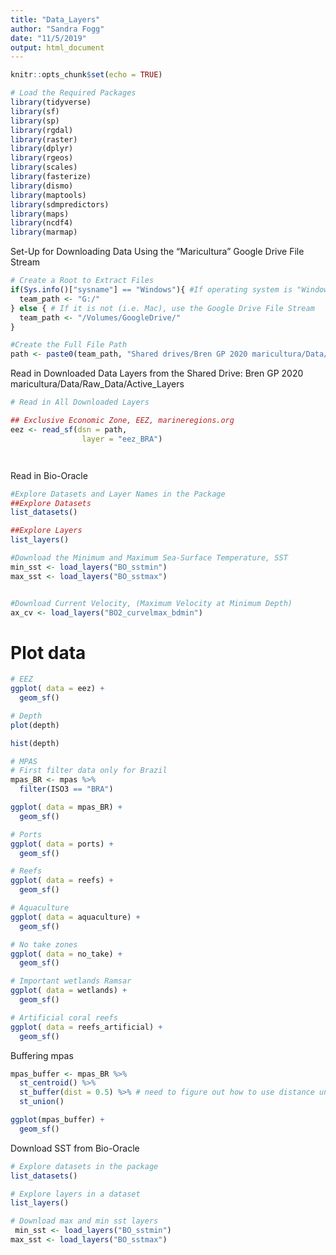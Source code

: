 ```yaml
---
title: "Data_Layers"
author: "Sandra Fogg"
date: "11/5/2019"
output: html_document
---
```


```r
knitr::opts_chunk$set(echo = TRUE)
```


```r
# Load the Required Packages
library(tidyverse)
library(sf)
library(sp)
library(rgdal)
library(raster)
library(dplyr)
library(rgeos)
library(scales)
library(fasterize)
library(dismo)
library(maptools)
library(sdmpredictors)
library(maps)
library(ncdf4)
library(marmap)
```


Set-Up for Downloading Data Using the "Maricultura" Google Drive File Stream
```r
# Create a Root to Extract Files 
if(Sys.info()["sysname"] == "Windows"){ #If operating system is "Windows" use G: Drive
  team_path <- "G:/"
} else { # If it is not (i.e. Mac), use the Google Drive File Stream
  team_path <- "/Volumes/GoogleDrive/"
}

#Create the Full File Path
path <- paste0(team_path, "Shared drives/Bren GP 2020 maricultura/Data/Raw_Data")

```


Read in Downloaded Data Layers from the Shared Drive: Bren GP 2020 maricultura/Data/Raw_Data/Active_Layers
```r
# Read in All Downloaded Layers

## Exclusive Economic Zone, EEZ, marineregions.org
eez <- read_sf(dsn = path,
                layer = "eez_BRA")




```


Read in Bio-Oracle
```r
#Explore Datasets and Layer Names in the Package 
##Explore Datasets
list_datasets() 

##Explore Layers
list_layers() 

#Download the Minimum and Maximum Sea-Surface Temperature, SST
min_sst <- load_layers("BO_sstmin")
max_sst <- load_layers("BO_sstmax")


#Download Current Velocity, (Maximum Velocity at Minimum Depth)
ax_cv <- load_layers("BO2_curvelmax_bdmin")


```





# Plot data 
```r
# EEZ
ggplot( data = eez) +
  geom_sf()
```

```r
# Depth
plot(depth)

hist(depth)
```



```r
# MPAS
# First filter data only for Brazil
mpas_BR <- mpas %>% 
  filter(ISO3 == "BRA")

ggplot( data = mpas_BR) +
  geom_sf()

```


```r
# Ports
ggplot( data = ports) +
  geom_sf()

```

```r
# Reefs
ggplot( data = reefs) +
  geom_sf()

```


```r
# Aquaculture
ggplot( data = aquaculture) +
  geom_sf()
```

```r
# No take zones
ggplot( data = no_take) +
  geom_sf()
```

```r
# Important wetlands Ramsar
ggplot( data = wetlands) +
  geom_sf()
```

```r
# Artificial coral reefs
ggplot( data = reefs_artificial) +
  geom_sf()
```


Buffering mpas
```r
mpas_buffer <- mpas_BR %>% 
  st_centroid() %>% 
  st_buffer(dist = 0.5) %>% # need to figure out how to use distance units
  st_union()

ggplot(mpas_buffer) +
  geom_sf()
```

Download SST from Bio-Oracle
```r
# Explore datasets in the package 
list_datasets() 

# Explore layers in a dataset 
list_layers() 

# Download max and min sst layers
 min_sst <- load_layers("BO_sstmin")
max_sst <- load_layers("BO_sstmax")
```